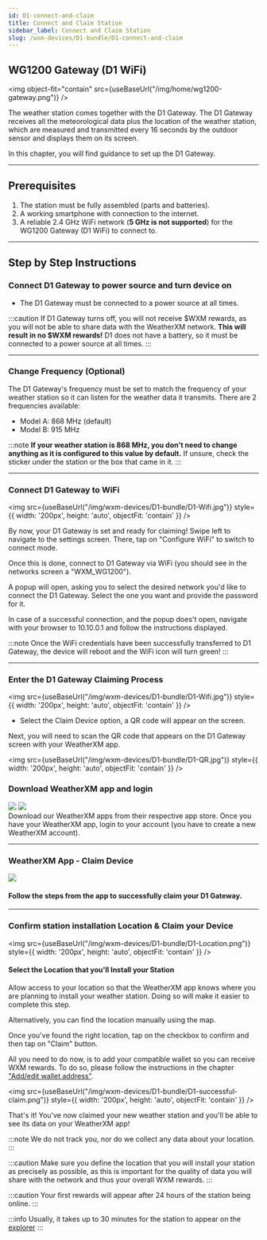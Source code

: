 ```yaml
---
id: D1-connect-and-claim
title: Connect and Claim Station
sidebar_label: Connect and Claim Station
slug: /wxm-devices/D1-bundle/D1-connect-and-claim
---
```



## WG1200 Gateway (D1 WiFi)

<img object-fit="contain" src={useBaseUrl("/img/home/wg1200-gateway.png")} />

The weather station comes together with the D1 Gateway.
The D1 Gateway receives all the meteorological data plus the location of the weather station, which are measured and transmitted every 16 seconds by the outdoor sensor
and displays them on its screen.


In this chapter, you will find guidance to set up the D1 Gateway.
<hr/>

## Prerequisites

1. The station must be fully assembled (parts and batteries).
1. A working smartphone with connection to the internet.
3. A reliable 2.4 GHz WiFi network (**5 GHz is not supported**) for the WG1200 Gateway (D1 WiFi) to connect to.

<hr/>



## Step by Step Instructions



### Connect D1 Gateway to power source and turn device on


  
- The D1 Gateway must be connected to a power source at all times.


:::caution
If D1 Gateway turns off, you will not receive $WXM rewards, as you will not be able to share data with the WeatherXM network. **This will result in no $WXM rewards!**
D1 does not have a battery, so it must be connected to a power source at all times.
:::


<hr/>




### Change Frequency (Optional)


The D1 Gateway's frequency must be set to match the frequency of your weather station so it can listen for the weather data it transmits. There are 2 frequencies available:
- Model A: 868 MHz (default)
- Model B: 915 MHz

:::note
**If your weather station is 868 MHz, you don't need to change anything as it is configured to this value by default.**
If unsure, check the sticker under the station or the box that came in it.
:::


<hr/>

### Connect D1 Gateway to WiFi

<img 
  src={useBaseUrl("/img/wxm-devices/D1-bundle/D1-Wifi.jpg")} 
  style={{ width: '200px', height: 'auto', objectFit: 'contain' }} 
/>


By now, your D1 Gateway is set and ready for claiming!
Swipe left to navigate to the settings screen. There, tap on "Configure WiFi" to switch to connect mode.

Once this is done, connect to D1 Gateway via WiFi (you should see in the networks screen a "WXM_WG1200").

A popup will open, asking you to select the desired network you'd like to connect the D1 Gateway. Select the one you want and provide the password for it.

In case of a successful connection, and the popup does't open, navigate with your browser to 10.10.0.1 and follow the instructions displayed. 

:::note
Once the WiFi credentials have been successfully transferred to D1 Gateway, the device will reboot and the WiFi icon will turn green!
:::

<hr/>

### Enter the D1 Gateway Claiming Process
<img 
  src={useBaseUrl("/img/wxm-devices/D1-bundle/D1-Wifi.jpg")} 
  style={{ width: '200px', height: 'auto', objectFit: 'contain' }} 
/>

- Select the Claim Device option, a QR code will appear on the screen.

Next, you will need to scan the QR code that appears on the D1 Gateway screen with your WeatherXM app.

<img 
  src={useBaseUrl("/img/wxm-devices/D1-bundle/D1-QR.jpg")} 
  style={{ width: '200px', height: 'auto', objectFit: 'contain' }} 
/>

### Download WeatherXM app and login


<div class="explanation">
  <div class="app-store">
   <a href="https://play.google.com/store/apps/details?id=com.weatherxm.app&hl=en&gl=US" target="blank"><img src={useBaseUrl("img/wxm-devices/wifi-m5-bundle/google-play-badge.svg")}/></a>
   <a href="https://apps.apple.com/ie/app/weatherxm/id1629841929" target="blank"><img src={useBaseUrl("img/wxm-devices/wifi-m5-bundle/App_Store_Badge.svg")}/></a>

  </div>
  <span>Download our WeatherXM apps from their respective app store. Once you have your WeatherXM app, login to your account (you have to create a new WeatherXM account).</span>
</div>

<hr/>

### WeatherXM App - Claim Device


<div class="explanation">
        <img style={{width:"calc(100%*1/3 - 10px)"}} src={useBaseUrl("/img/wxm-devices/D1-bundle/select-your-station.png")} />
  <div style={{width:"calc(100%*2/3 - 10px)"}} >


#### Follow the steps from the app to successfully claim your D1 Gateway.




  </div>
</div>

<hr/>


### Confirm station installation Location & Claim your Device

<img 
  src={useBaseUrl("/img/wxm-devices/D1-bundle/D1-Location.png")} 
  style={{ width: '200px', height: 'auto', objectFit: 'contain' }} 
/>


#### Select the Location that you'll Install your Station

Allow access to your location so that the WeatherXM app knows where you are planning to install your weather station. Doing so will make it easier to complete this step.

Alternatively, you can find the location manually using the map.

Once you've found the right location, tap on the checkbox to confirm and then tap on "Claim" button.

All you need to do now, is to add your compatible wallet so you can receive WXM rewards. To do so, please follow the instructions in the chapter  ["Add/edit wallet address"](/wallet/add-edit-wallet-address#how-to-create-wallet-on-metamask). 

<img 
  src={useBaseUrl("/img/wxm-devices/D1-bundle/D1-successful-claim.png")} 
  style={{ width: '200px', height: 'auto', objectFit: 'contain' }} 
/>

 
That's it! You've now claimed your new weather station and you'll be able to see its data on your WeatherXM app!


:::note
We do not track you, nor do we collect any data about your location.
:::

:::caution
Make sure you define the location that you will install your station as precisely as possible, as this is important for the quality of data you will share with the network and thus your overall WXM rewards.
:::

:::caution
Your first rewards will appear after 24 hours of the station being online.
:::  



:::info 
Usually, it takes up to 30 minutes for the station to appear on the [explorer](https://explorer.weatherxm.com/stats)
:::





